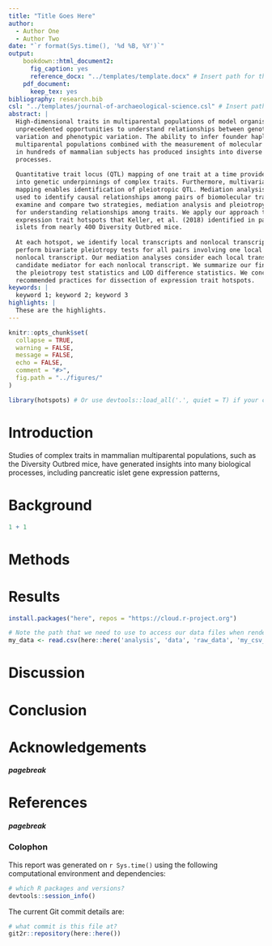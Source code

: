 ```yaml
---
title: "Title Goes Here"
author:
  - Author One
  - Author Two
date: "`r format(Sys.time(), '%d %B, %Y')`"
output: 
    bookdown::html_document2:
      fig_caption: yes
      reference_docx: "../templates/template.docx" # Insert path for the DOCX file
    pdf_document:
      keep_tex: yes
bibliography: research.bib
csl: "../templates/journal-of-archaeological-science.csl" # Insert path for the bib-style
abstract: |
  High-dimensional traits in multiparental populations of model organisms offer 
  unprecedented opportunities to understand relationships between genotypic 
  variation and phenotypic variation. The ability to infer founder haplotypes in 
  multiparental populations combined with the measurement of molecular phenotypes 
  in hundreds of mammalian subjects has produced insights into diverse biological 
  processes.
  
  Quantitative trait locus (QTL) mapping of one trait at a time provides insights 
  into genetic underpinnings of complex traits. Furthermore, multivariate QTL
  mapping enables identification of pleiotropic QTL. Mediation analysis is widely 
  used to identify causal relationships among pairs of biomolecular traits. We 
  examine and compare two strategies, mediation analysis and pleiotropy testing, 
  for understanding relationships among traits. We apply our approach to five 
  expression trait hotspots that Keller, et al. (2018) identified in pancreatic 
  islets from nearly 400 Diversity Outbred mice. 
  
  At each hotspot, we identify local transcripts and nonlocal transcripts. We then 
  perform bivariate pleiotropy tests for all pairs involving one local and one 
  nonlocal transcript. Our mediation analyses consider each local transcript as a 
  candidate mediator for each nonlocal transcript. We summarize our findings with 
  the pleiotropy test statistics and LOD difference statistics. We conclude with 
  recommended practices for dissection of expression trait hotspots.
keywords: |
  keyword 1; keyword 2; keyword 3
highlights: |
  These are the highlights. 
---
```



<!-- This is the format for text comments that will be ignored during renderings. Do not put R code in these comments because it will not be ignored. -->

```r
knitr::opts_chunk$set(
  collapse = TRUE,
  warning = FALSE,
  message = FALSE,
  echo = FALSE,
  comment = "#>",
  fig.path = "../figures/"
)

library(hotspots) # Or use devtools::load_all('.', quiet = T) if your code is in script files, rather than as functions in the `/R` diretory
```

# Introduction



Studies of complex traits in mammalian multiparental populations, such as the Diversity Outbred mice, have generated insights into many biological processes, including pancreatic islet gene expression patterns, <!-- look at articles that cite DO papers  -->



# Background

```r
1 + 1
```

# Methods







# Results

```r
install.packages("here", repos = "https://cloud.r-project.org")
```


```r
# Note the path that we need to use to access our data files when rendering this document
my_data <- read.csv(here::here('analysis', 'data', 'raw_data', 'my_csv_file.csv'))
```

# Discussion

# Conclusion

# Acknowledgements

<!-- The following line inserts a page break when the output is MS Word. For page breaks in PDF, use \newpage on its own line.  -->
##### pagebreak

# References 
<!-- The following line ensures the references appear here for the MS Word or HTML output files, rather than right at the end of the document (this will not work for PDF files):  -->
<div id="refs"></div>

##### pagebreak

### Colophon

This report was generated on `r Sys.time()` using the following computational environment and dependencies: 

```r
# which R packages and versions?
devtools::session_info()
```

The current Git commit details are:

```r
# what commit is this file at? 
git2r::repository(here::here())
```
